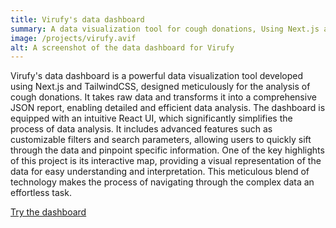 ```yaml
---
title: Virufy's data dashboard
summary: A data visualization tool for cough donations, Using Next.js and TailwindCSS
image: /projects/virufy.avif
alt: A screenshot of the data dashboard for Virufy
---
```


Virufy's data dashboard is a powerful data visualization tool developed using Next.js and TailwindCSS, designed meticulously for the analysis of cough donations. It takes raw data and transforms it into a comprehensive JSON report, enabling detailed and efficient data analysis. The dashboard is equipped with an intuitive React UI, which significantly simplifies the process of data analysis. It includes advanced features such as customizable filters and search parameters, allowing users to quickly sift through the data and pinpoint specific information. One of the key highlights of this project is its interactive map, providing a visual representation of the data for easy understanding and interpretation. This meticulous blend of technology makes the process of navigating through the complex data an effortless task. 

[Try the dashboard](https://virufy-dashboard.vercel.app/)
